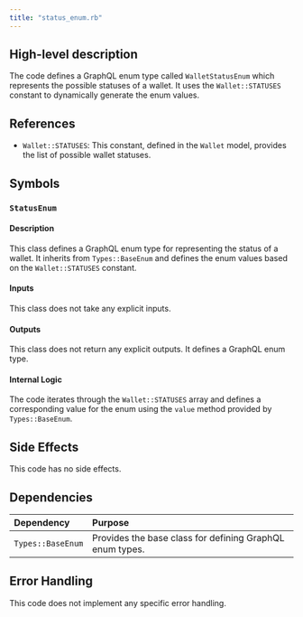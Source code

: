 ```yaml
---
title: "status_enum.rb"
---
```


## High-level description
The code defines a GraphQL enum type called `WalletStatusEnum` which represents the possible statuses of a wallet. It uses the `Wallet::STATUSES` constant to dynamically generate the enum values.

## References
- `Wallet::STATUSES`: This constant, defined in the `Wallet` model, provides the list of possible wallet statuses.

## Symbols

### `StatusEnum`
#### Description
This class defines a GraphQL enum type for representing the status of a wallet. It inherits from `Types::BaseEnum` and defines the enum values based on the `Wallet::STATUSES` constant.

#### Inputs
This class does not take any explicit inputs.

#### Outputs
This class does not return any explicit outputs. It defines a GraphQL enum type.

#### Internal Logic
The code iterates through the `Wallet::STATUSES` array and defines a corresponding value for the enum using the `value` method provided by `Types::BaseEnum`.

## Side Effects
This code has no side effects.

## Dependencies
| Dependency | Purpose |
|:-----------|:--------|
| `Types::BaseEnum` | Provides the base class for defining GraphQL enum types. |

## Error Handling
This code does not implement any specific error handling.
